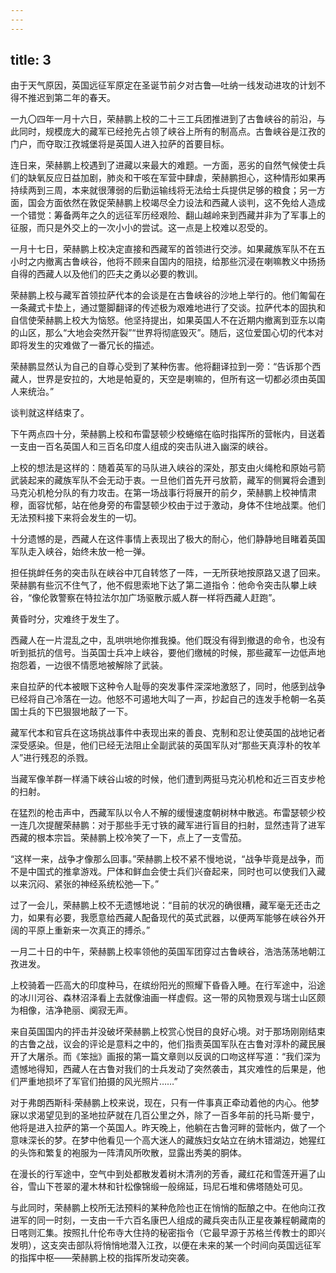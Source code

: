 ```yaml
---
---
---
```

title: 3
---




由于天气原因，英国远征军原定在圣诞节前夕对古鲁—吐纳一线发动进攻的计划不得不推迟到第二年的春天。

一九〇四年一月十六日，荣赫鹏上校的二十三工兵团推进到了古鲁峡谷的前沿，与此同时，规模庞大的藏军已经抢先占领了峡谷上所有的制高点。古鲁峡谷是江孜的门户，而夺取江孜城堡将是英国人进入拉萨的首要目标。

连日来，荣赫鹏上校遇到了进藏以来最大的难题。一方面，恶劣的自然气候使士兵们的缺氧反应日益加剧，肺炎和干咳在军营中肆虐，荣赫鹏担心，这种情形如果再持续两到三周，本来就很薄弱的后勤运输线将无法给士兵提供足够的粮食；另一方面，国会方面依然在敦促荣赫鹏上校竭尽全力设法和西藏人谈判，这不免给人造成一个错觉：筹备两年之久的远征军历经艰险、翻山越岭来到西藏并非为了军事上的征服，而只是外交上的一次小小的尝试。这一点是上校难以忍受的。

一月十七日，荣赫鹏上校决定直接和西藏军的首领进行交涉。如果藏族军队不在五小时之内撤离古鲁峡谷，他将不顾来自国内的阻挠，给那些沉浸在喇嘛教义中扬扬自得的西藏人以及他们的匹夫之勇以必要的教训。

荣赫鹏上校与藏军首领拉萨代本的会谈是在古鲁峡谷的沙地上举行的。他们匍匐在一条藏式卡垫上，通过蹩脚翻译的传述极为艰难地进行了交谈。拉萨代本的固执和自信使荣赫鹏上校大为恼怒。他坚持提出，如果英国人不在近期内撤离到亚东以南的山区，那么“大地会突然开裂”“世界将彻底毁灭”。随后，这位爱国心切的代本对即将发生的灾难做了一番冗长的描述。

荣赫鹏显然认为自己的自尊心受到了某种伤害。他将翻译拉到一旁：“告诉那个西藏人，世界是安拉的，大地是帕夏的，天空是喇嘛的，但所有这一切都必须由英国人来统治。”

谈判就这样结束了。

下午两点四十分，荣赫鹏上校和布雷瑟顿少校蜷缩在临时指挥所的营帐内，目送着一支由一百名英国人和三百名印度人组成的突击队进入幽深的峡谷。

上校的想法是这样的：随着英军的马队进入峡谷的深处，那支由火绳枪和原始弓箭武装起来的藏族军队不会无动于衷。一旦他们首先开弓放箭，藏军的侧翼将会遭到马克沁机枪分队的有力攻击。在第一场战事行将展开的前夕，荣赫鹏上校神情肃穆，面容忧郁，站在他身旁的布雷瑟顿少校由于过于激动，身体不住地战栗。他们无法预料接下来将会发生的一切。

十分遗憾的是，西藏人在这件事情上表现出了极大的耐心，他们静静地目睹着英国军队走入峡谷，始终未放一枪一弹。

担任挑衅任务的突击队在峡谷中兀自转悠了一阵，一无所获地按原路又退了回来。荣赫鹏有些沉不住气了，他不假思索地下达了第二道指令：他命令突击队攀上峡谷，“像伦敦警察在特拉法尔加广场驱散示威人群一样将西藏人赶跑”。

黄昏时分，灾难终于发生了。

西藏人在一片混乱之中，乱哄哄地你推我搡。他们既没有得到撤退的命令，也没有听到抵抗的信号。当英国士兵冲上峡谷，要他们缴械的时候，那些藏军一边低声地抱怨着，一边很不情愿地被解除了武装。

来自拉萨的代本被眼下这种令人耻辱的突发事件深深地激怒了，同时，他感到战争已经将自己冷落在一边。他怒不可遏地大叫了一声，抄起自己的连发手枪朝一名英国士兵的下巴狠狠地敲了一下。

藏军代本和官兵在这场挑战事件中表现出来的善良、克制和忍让使英国的战地记者深受感染。但是，他们已经无法阻止全副武装的英国军队对“那些天真淳朴的牧羊人”进行残忍的杀戮。

当藏军像羊群一样涌下峡谷山坡的时候，他们遭到两挺马克沁机枪和近三百支步枪的扫射。

在猛烈的枪击声中，西藏军队以令人不解的缓慢速度朝树林中散逃。布雷瑟顿少校一连几次提醒荣赫鹏：对于那些手无寸铁的藏军进行盲目的扫射，显然违背了进军西藏的根本宗旨。荣赫鹏上校冷笑了一下，点上了一支雪茄。

“这样一来，战争才像那么回事。”荣赫鹏上校不紧不慢地说，“战争毕竟是战争，而不是中国式的推拿游戏。尸体和鲜血会使士兵们兴奋起来，同时也可以使我们入藏以来沉闷、紧张的神经系统松弛—下。”

过了一会儿，荣赫鹏上校不无遗憾地说：“目前的状况的确很糟，藏军毫无还击之力，如果有必要，我愿意给西藏人配备现代的英式武器，以便两军能够在峡谷外开阔的平原上重新来一次真正的搏杀。”

一月二十日的中午，荣赫鹏上校率领他的英国军团穿过古鲁峡谷，浩浩荡荡地朝江孜进发。

上校骑着一匹高大的印度种马，在缤纷阳光的照耀下昏昏入睡。在行军途中，沿途的冰川河谷、森林沼泽看上去就像油画一样虚假。这一带的风物景观与瑞士山区颇为相像，洁净艳丽、阒寂无声。

来自英国国内的抨击并没破坏荣赫鹏上校赏心悦目的良好心境。对于那场刚刚结束的古鲁之战，议会的评论是意料之中的，他们指责英国军队在古鲁对淳朴的藏民展开了大屠杀。而《笨拙》画报的第一篇文章则以反讽的口吻这样写道：“我们深为遗憾地得知，西藏人在古鲁对我们的士兵发动了突然袭击，其灾难性的后果是，他们严重地损坏了军官们拍摄的风光照片……”

对于弗朗西斯科·荣赫鹏上校来说，现在，只有一件事真正牵动着他的内心。他梦寐以求渴望见到的圣地拉萨就在几百公里之外，除了一百多年前的托马斯·曼宁，他将是进入拉萨的第一个英国人。昨天晚上，他躺在古鲁河畔的营帐内，做了一个意味深长的梦。在梦中他看见一个高大迷人的藏族妇女站立在纳木错湖边，她猩红的头饰和繁复的袍服为一阵清风所吹散，显露出秀美的胴体。

在漫长的行军途中，空气中到处都散发着树木清冽的芳香，藏红花和雪莲开遍了山谷，雪山下苍翠的灌木林和针松像锦缎一般绵延，玛尼石堆和佛塔随处可见。

与此同时，荣赫鹏上校所无法预料的某种危险也正在悄悄的酝酿之中。在他向江孜进军的同一时刻，一支由一千六百名康巴人组成的藏兵突击队正星夜兼程朝藏南的日喀则汇集。按照扎什伦布寺大住持的秘密指令（它最早源于苏格兰传教士的即兴发明），这支突击部队将悄悄地潜入江孜，以便在未来的某一个时间向英国远征军的指挥中枢——荣赫鹏上校的指挥所发动突袭。
